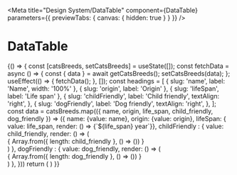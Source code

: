 
<Meta
title="Design System/DataTable"
component={DataTable}
parameters={{ previewTabs: { canvas: { hidden: true } } }}
/>

# DataTable

<Preview>
  <Story name="DataTable">
    {() => {
      const [catsBreeds, setCatsBreeds] = useState([]); 
      const fetchData = async () => {
        const { data } = await getCatsBreeds();
        setCatsBreeds(data);
      };
      useEffect(() => {
        fetchData();
      }, []);
      const headings = [
        {
          slug: 'name',
          label: 'Name',
          width: '100%'
        },
        {
          slug: 'origin',
          label: 'Origin'
        },
        {
          slug: 'lifeSpan',
          label: 'Life span'
        },
        {
          slug: 'childFriendly',
          label: 'Child friendly',
          textAlign: 'right',
        },
        {
          slug: 'dogFriendly',
          label: 'Dog friendly',
          textAlign: 'right',
        },
      ];
      const data = catsBreeds.map(({ name, origin, life_span, child_friendly, dog_friendly }) => ({
        name: {value: name},
        origin: {value: origin},
        lifeSpan: {
          value: life_span, 
          render: () => <span>{`${life_span} year`}</span>},
        childFriendly : {
          value: child_friendly,
          render: () => (
            <div style={{ display: 'flex' }}>
              {
                Array.from({ length: child_friendly }, 
                () => (<Icon><MdStar/></Icon>))
              }
            </div>
          )
        },
        dogFriendly : {
          value: dog_friendly,
          render: () => (
            <div style={{ display: 'flex' }}>
              {
                Array.from({ length: dog_friendly }, 
                () => (<Icon><MdStar/></Icon>))
              }
            </div>
          )
        },
      }))
      return (
          <DataTable headings={headings} data={data} isSearchable={false}/>
      )
    }}
  </Story>
</Preview>